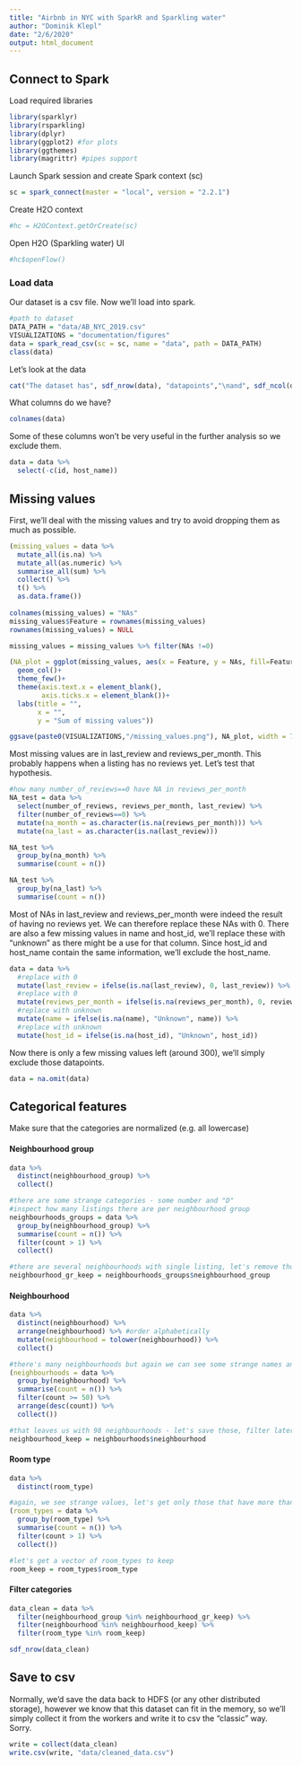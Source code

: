 ```yaml
---
title: "Airbnb in NYC with SparkR and Sparkling water"
author: "Dominik Klepl"
date: "2/6/2020"
output: html_document
---
```


## Connect to Spark
Load required libraries
```r
library(sparklyr)
library(rsparkling)
library(dplyr)
library(ggplot2) #for plots
library(ggthemes)
library(magrittr) #pipes support
```

Launch Spark session and create Spark context (sc)
```r
sc = spark_connect(master = "local", version = "2.2.1")
```

Create H2O context
```r
#hc = H2OContext.getOrCreate(sc)
```

Open H2O (Sparkling water) UI
```r
#hc$openFlow()
```

### Load data
Our dataset is a csv file. Now we'll load into spark.
```r
#path to dataset
DATA_PATH = "data/AB_NYC_2019.csv"
VISUALIZATIONS = "documentation/figures"
data = spark_read_csv(sc = sc, name = "data", path = DATA_PATH)
class(data)
```

Let's look at the data
```r
cat("The dataset has", sdf_nrow(data), "datapoints","\nand", sdf_ncol(data), "features.")
```

What columns do we have?
```r
colnames(data)
```

Some of these columns won't be very useful in the further analysis so we exclude them.
```r
data = data %>%
  select(-c(id, host_name))
```


## Missing values
First, we'll deal with the missing values and try to avoid dropping them as much as possible.
```r
(missing_values = data %>% 
  mutate_all(is.na) %>%
  mutate_all(as.numeric) %>%
  summarise_all(sum) %>% 
  collect() %>%
  t() %>%
  as.data.frame())
  
colnames(missing_values) = "NAs"
missing_values$Feature = rownames(missing_values)
rownames(missing_values) = NULL

missing_values = missing_values %>% filter(NAs !=0)

(NA_plot = ggplot(missing_values, aes(x = Feature, y = NAs, fill=Feature))+
  geom_col()+
  theme_few()+
  theme(axis.text.x = element_blank(),
        axis.ticks.x = element_blank())+
  labs(title = "",
       x = "",
       y = "Sum of missing values"))

ggsave(paste0(VISUALIZATIONS,"/missing_values.png"), NA_plot, width = 7, height = 4)
```

Most missing values are in last_review and reviews_per_month. This probably happens when a listing has no reviews yet. Let's test that hypothesis.
```r
#how many number_of_reviews==0 have NA in reviews_per_month 
NA_test = data %>% 
  select(number_of_reviews, reviews_per_month, last_review) %>%
  filter(number_of_reviews==0) %>%
  mutate(na_month = as.character(is.na(reviews_per_month))) %>%
  mutate(na_last = as.character(is.na(last_review)))

NA_test %>%
  group_by(na_month) %>%
  summarise(count = n())

NA_test %>%
  group_by(na_last) %>%
  summarise(count = n())
```

Most of NAs in last_review and reviews_per_month were indeed the result of having no reviews yet. We can therefore replace these NAs with 0.
There are also a few missing values in name and host_id, we'll replace these with "unknown" as there might be a use for that column.
Since host_id and host_name contain the same information, we'll exclude the host_name.
```r
data = data %>%
  #replace with 0
  mutate(last_review = ifelse(is.na(last_review), 0, last_review)) %>% 
  #replace with 0
  mutate(reviews_per_month = ifelse(is.na(reviews_per_month), 0, reviews_per_month)) %>% 
  #replace with unknown
  mutate(name = ifelse(is.na(name), "Unknown", name)) %>%
  #replace with unknown
  mutate(host_id = ifelse(is.na(host_id), "Unknown", host_id))
```

Now there is only a few missing values left (around 300), we'll simply exclude those datapoints.
```r
data = na.omit(data)
```

## Categorical features
Make sure that the categories are normalized (e.g. all lowercase)

#### Neighbourhood group
```r
data %>%
  distinct(neighbourhood_group) %>%
  collect()

#there are some strange categories - some number and "D"
#inspect how many listings there are per neighbourhood group
neighbourhoods_groups = data %>%
  group_by(neighbourhood_group) %>%
  summarise(count = n()) %>%
  filter(count > 1) %>%
  collect()

#there are several neighbourhoods with single listing, let's remove those - create list of neighbourhoods to keep, we'll filter later, all at once
neighbourhood_gr_keep = neighbourhoods_groups$neighbourhood_group
```

#### Neighbourhood
```r
data %>%
  distinct(neighbourhood) %>%
  arrange(neighbourhood) %>% #order alphabetically
  mutate(neighbourhood = tolower(neighbourhood)) %>%
  collect()

#there's many neighbourhoods but again we can see some strange names and it's also possible there will be neighbourhoods with very low number of listings - let's exclude all that have less than 50
(neighbourhoods = data %>%
  group_by(neighbourhood) %>%
  summarise(count = n()) %>%
  filter(count >= 50) %>%
  arrange(desc(count)) %>%
  collect())

#that leaves us with 98 neighbourhoods - let's save those, filter later
neighbourhood_keep = neighbourhoods$neighbourhood
```

#### Room type
```r
data %>%
  distinct(room_type)

#again, we see strange values, let's get only those that have more than 1 listing
(room_types = data %>% 
  group_by(room_type) %>%
  summarise(count = n()) %>%
  filter(count > 1) %>%
  collect())

#let's get a vector of room_types to keep
room_keep = room_types$room_type
```

#### Filter categories
```r
data_clean = data %>%
  filter(neighbourhood_group %in% neighbourhood_gr_keep) %>%
  filter(neighbourhood %in% neighbourhood_keep) %>%
  filter(room_type %in% room_keep)

sdf_nrow(data_clean)
```

## Save to csv
Normally, we'd save the data back to HDFS (or any other distributed storage), however we know that this dataset can fit in the memory, so we'll simply collect it from the workers and write it to csv the "classic" way. Sorry.
```r
write = collect(data_clean)
write.csv(write, "data/cleaned_data.csv")
```



